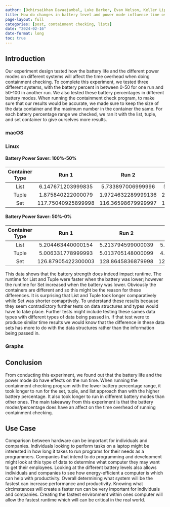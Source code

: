 ```yaml
---
author: [Ochirsaikhan Davaajambal, Luke Barker, Evan Nelson, Keller Liptrap, Rebekah Rudd, Chloe Bonson]
title: How do changes in battery level and power mode influence time overhead when performing list containment checking?
page-layout: full
categories: [post, containment checking, lists]
date: "2024-02-16"
date-format: long
toc: true
---
```


## Introduction

Our experiment design tested how the battery life and the different power modes on different systems will affect the time overhead when doing containment checking. To complete this experiment, we tested three different systems, with the battery percent in between 0-50 for one run and 50-100 in another run. We also tested these battery percentages in different battery modes. When running the containment check program, to make sure that our results would be accurate, we made sure to keep the size of the data container and the maximum number in the container the same. For each battery percentage range we checked, we ran it with the list, tuple, and set container to give ourselves more results.

### macOS

### Linux

#### Battery Power Saver: 100%-50%

 Container Type | Run 1               | Run 2               | Run 3              | Average 4            | Average 5           | Average 6                 |
 :------------: | :-----------------: | :-----------------: | :----------------: | :------------------: | :-----------------: | :---------------: |
 List           | 6.147671203999835   | 5.733897006999996   | 5.689872683999965  | 0.6147671203999835   | 0.5733897006999996  | 0.5689872683999966  |
 Tuple          | 1.875840222000079   | 1.9724632289999136  | 2.1394873950002875 | 0.1875840222000079   | 0.19724632289999136 | 0.21394873950002874 |
 Set            | 117.75040925899998  | 116.36598679999997  | 114.28739855599997 | 11.775040925899997   | 11.636598679999997  | 11.428739855599996   |

#### Battery Power Saver: 50%-0%

 Container Type | Run 1               | Run 2               | Run 3              | Average 4            | Average 5          | Average 6                |
 :------------: | :-----------------: | :-----------------: | :----------------: | :------------------: | :----------------: | :--------------: |
 List           | 5.204463440000154   | 5.213794599000039   | 5.352068572000007  | 0.5204463440000154   | 0.5213794599000039 | 0.5352068572000007 |
 Tuple          | 5.006331778999993   | 5.013705148000099   | 4.976093853000066  | 0.5006331778999993   | 0.5013705148000099 | 0.4976093853000066 |
 Set            | 126.87905422300003  | 128.8645836879998   | 122.50003941199998 | 12.687905422300002   | 12.886458368799982 | 12.250003941199997  |

 This data shows that the battery strength does indeed impact runtime. The runtime for List and Tuple were faster when the battery was lower; however the runtime for Set increased when the battery was lower. Obviously the containers are different and so this might be the reason for these differences. It is surprising that List and Tuple took longer comparatively while Set was shorter comaprtively. To understand these results because they seem contradictory further tests on data structures and types would have to take place. Further tests might include testing these sames data types with different types of data being passed in. If that test were to produce similar time results we would know that the difference in these data sets has more to do with the data structures rather than the information being passed in.


### Graphs


## Conclusion

From conducting this experiment, we found out that the battery life and the power mode do have effects on the run time. When running the containment checking program with the lower battery percentage range, it took longer to run for the set, tuple, and list approach than with the higher battery percentage. It also took longer to run in different battery modes than other ones. The main takeaway from this experiment is that the battery modes/percentage does have an affect on the time overhead of running containment checking.

## Use Case

Comparison between hardware can be important for individuals and companies. Individuals looking to perform tasks on a laptop might be interested in how long it takes to run programs for their needs as a programmers. Companies that intend to do programming and development might look at this type of data to determine what computer they may want to get their employees. Looking at the different battery levels also allows individuals and companies to see how energy-efficient a computer is which can help with productivity. Overall determining what system will be the fastest can increase performance and productivity. Knowing what circimstances will
create a faster run can be very important for individuals and companies. Creating the fastest environment within ones computer
will allow the fastest runtime which will can be critical in the real world.
